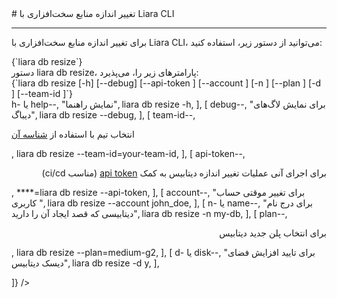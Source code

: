 

<Layout>
<Head>
<title>مستندات تغییر اندازه دیتابیس با Liara CLI - لیارا</title>
<meta property="og:title" content="مستندات خدمات رایانش ابری لیارا" />
<meta property="og:description" content="مستندات مربوط به نحوه تغییر اندازه دیتابیس در رابط کاربری خط فرمان لیارا"  />
</Head>
# تغییر اندازه منابع سخت‌افزاری با Liara CLI
<hr className="mb-2" />

برای 
تغییر اندازه منابع سخت‌افزاری با Liara CLI،
می‌توانید از دستور زیر، استفاده کنید: 

<div className="h-2" />
<div dir="ltr">
<Highlight className='bash'>
{`liara db resize`}
</Highlight>
</div>
<div className="h-2" />
<Asciinema id="resize-db-uisng-cli" />


<Section id="command-parameters" title="پارامترهای دستور" />
دستور <Important>liara db resize</Important>، پارامترهای زیر را، می‌پذیرد:

<div className="h-2" />
<div dir="ltr">
<Highlight className='bash'>
{`liara db resize [-h] [--debug] [--api-token <value>] [--account <value>] 
[-n <value>] [--plan <value>] [-d <value>] [--team-id <value>]`}
</Highlight>
</div>

<Table headers={[
  "پارامتر",
  "توضیحات",
  "مثال",
]} data={[
  [
    <Important>h- یا help--</Important>,
    "نمایش راهنما",
    <Important>liara db resize -h</Important>,
  ],
  [
    <Important>debug--</Important>,
    "برای نمایش لاگ‌های دیباگ",
    <Important>liara db resize --debug</Important>,
  ],
   [
    <Important>team-id--</Important>,
    <p>انتخاب تیم با استفاده از <a href="/references/api/about/#team-id" className="text-[#2196f3]">شناسه آن</a></p>,
    <Important>liara db resize --team-id=your-team-id</Important>,
  ],
  [
    <Important>api-token--</Important>,
    <div dir="rtl">
    <p> برای اجرای آنی عملیات تغییر اندازه دیتابیس به کمک <a href="/references/api/about" className="text-[#2196f3] ">api token</a> (مناسب ci/cd)</p>
    </div>,
    <Important>****=liara db resize --api-token</Important>,
  ],
  [
    <Important>account--</Important>,
    "برای تغییر موقتی حساب کاربری ",
    <Important>liara db resize --account john_doe</Important>,
  ],
  [
    <Important>n- یا name--</Important>,
    "برای درج نام دیتابیسی که قصد ایجاد آن را دارید",
    <Important>liara db resize -n my-db</Important>,
  ],
  [
    <Important>plan--</Important>,
    <div dir="rtl">
    <p>برای انتخاب پلن جدید دیتابیس</p>
    </div>,
    <Important>liara db resize --plan=medium-g2</Important>,
  ],
  [
    <Important>d- یا disk--</Important>,
    "برای تایید افزایش فضای دیسک دیتابیس",
    <Important>liara db resize -d y</Important>,
  ],

]} />
<div className="h-3" />

</Layout>